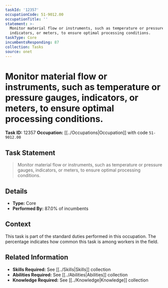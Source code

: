 ```yaml
---
taskId: '12357'
occupationCode: 51-9012.00
occupationTitle: ''
statement: >-
  Monitor material flow or instruments, such as temperature or pressure gauges,
  indicators, or meters, to ensure optimal processing conditions.
taskType: Core
incumbentsResponding: 87
collection: Tasks
source: onet
---
```

# Monitor material flow or instruments, such as temperature or pressure gauges, indicators, or meters, to ensure optimal processing conditions.

**Task ID:** 12357
**Occupation:** [[../Occupations|Occupation]] with code `51-9012.00`

## Task Statement

> Monitor material flow or instruments, such as temperature or pressure gauges, indicators, or meters, to ensure optimal processing conditions.

## Details

- **Type:** Core
- **Performed By:** 87.0% of incumbents

## Context

This task is part of the standard duties performed in this occupation. The percentage indicates how common this task is among workers in the field.

## Related Information

- **Skills Required:** See [[../Skills|Skills]] collection
- **Abilities Required:** See [[../Abilities|Abilities]] collection
- **Knowledge Required:** See [[../Knowledge|Knowledge]] collection
